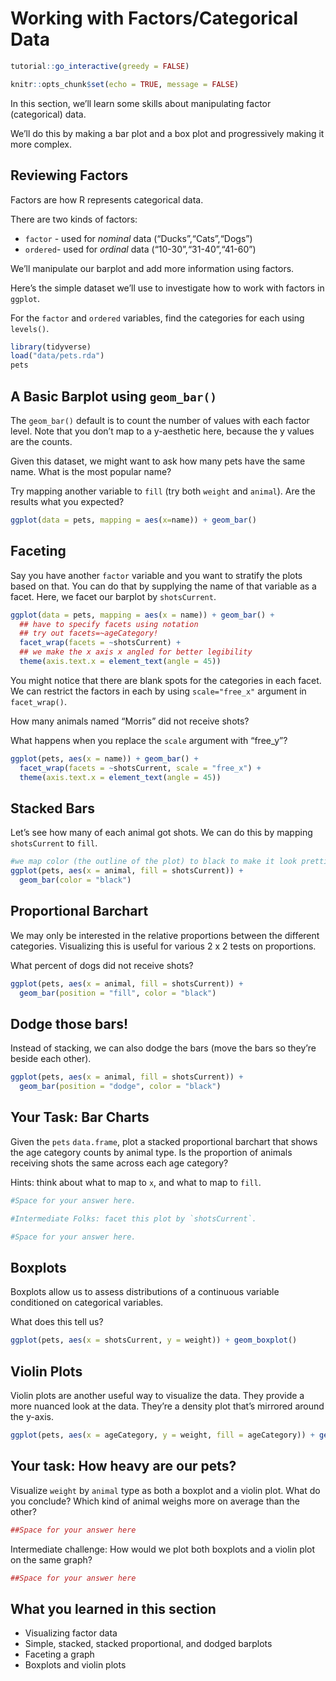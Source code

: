 
# Working with Factors/Categorical Data {#factors}

<script src=https://cdn.datacamp.com/datacamp-light-latest.min.js></script>

```r
tutorial::go_interactive(greedy = FALSE)
```

```r
knitr::opts_chunk$set(echo = TRUE, message = FALSE)
```

In this section, we'll learn some skills about manipulating factor (categorical) data.

We'll do this by making a bar plot and a box plot and progressively making it more complex.

## Reviewing Factors 

Factors are how R represents categorical data.

There are two kinds of factors: 

+ `factor` - used for *nominal* data ("Ducks","Cats","Dogs")
+ `ordered`- used for *ordinal* data ("10-30","31-40","41-60")

We'll manipulate our barplot and add more information using factors.

Here's the simple dataset we'll use to investigate how to work with factors in `ggplot`.

For the `factor` and `ordered` variables, find the categories for each using `levels()`.

```r
library(tidyverse)
load("data/pets.rda")
pets
```

## A Basic Barplot using `geom_bar()`

The `geom_bar()` default is to count the number of values with each factor level. Note that you don't map to a y-aesthetic here, because the y values are the counts.

Given this dataset, we might want to ask how many pets have the same name. What is the most popular name?

Try mapping another variable to `fill` (try both `weight` and `animal`). Are the results what you expected?

```r
ggplot(data = pets, mapping = aes(x=name)) + geom_bar()
```

## Faceting

Say you have another `factor` variable and you want to stratify the plots based on that. 
You can do that by supplying the name of that variable as a facet. Here, we facet our barplot by `shotsCurrent`.

```r
ggplot(data = pets, mapping = aes(x = name)) + geom_bar() + 
  ## have to specify facets using notation
  ## try out facets=~ageCategory!
  facet_wrap(facets = ~shotsCurrent) + 
  ## we make the x axis x angled for better legibility
  theme(axis.text.x = element_text(angle = 45))
```

You might notice that there are blank spots for the categories in each facet. We can restrict the factors in each by using `scale="free_x"` argument in `facet_wrap()`.

How many animals named "Morris" did not receive shots?

What happens when you replace the `scale` argument with "free_y"?

```r
ggplot(pets, aes(x = name)) + geom_bar() + 
  facet_wrap(facets = ~shotsCurrent, scale = "free_x") +
  theme(axis.text.x = element_text(angle = 45))
```

## Stacked Bars

Let's see how many of each animal got shots. We can do this by mapping `shotsCurrent` to `fill`.

```r
#we map color (the outline of the plot) to black to make it look prettier
ggplot(pets, aes(x = animal, fill = shotsCurrent)) + 
  geom_bar(color = "black")
```

## Proportional Barchart

We may only be interested in the relative proportions between the different categories. Visualizing this is useful for various 2 x 2 tests on proportions.

What percent of dogs did not receive shots?

```r
ggplot(pets, aes(x = animal, fill = shotsCurrent)) +
  geom_bar(position = "fill", color = "black")
```

## Dodge those bars!

Instead of stacking, we can also dodge the bars (move the bars so they're beside each other).

```r
ggplot(pets, aes(x = animal, fill = shotsCurrent)) +
  geom_bar(position = "dodge", color = "black")
```

## Your Task: Bar Charts

Given the `pets` `data.frame`, plot a stacked proportional barchart that shows the age category counts by animal type. Is the proportion of animals receiving shots the same across each age category?

Hints: think about what to map to `x`, and what to map to `fill`.

```r
#Space for your answer here.

```

```r
#Intermediate Folks: facet this plot by `shotsCurrent`. 

#Space for your answer here.

```


## Boxplots

Boxplots allow us to assess distributions of a continuous variable conditioned on categorical variables.

What does this tell us? 

```r
ggplot(pets, aes(x = shotsCurrent, y = weight)) + geom_boxplot()
```

## Violin Plots

Violin plots are another useful way to visualize the data. They provide a more nuanced look at the data. They're a density plot that's mirrored around the y-axis.

```r
ggplot(pets, aes(x = ageCategory, y = weight, fill = ageCategory)) + geom_violin()
```

## Your task: How heavy are our pets?

Visualize `weight` by `animal` type as both a boxplot and a violin plot. What do you conclude? Which kind of animal weighs more on average than the other?

```r
##Space for your answer here

```


Intermediate challenge: How would we plot both boxplots and a violin plot on the same graph?

```r
##Space for your answer here

```

## What you learned in this section

- Visualizing factor data
- Simple, stacked, stacked proportional, and dodged barplots 
- Faceting a graph
- Boxplots and violin plots

